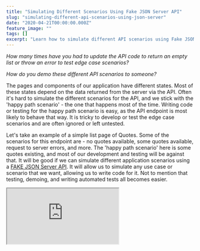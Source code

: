```yaml
---
title: "Simulating Different Scenarios Using Fake JSON Server API"
slug: "simulating-different-api-scenarios-using-json-server"
date: "2020-04-21T00:00:00.000Z"
feature_image: ""
tags: []
excerpt: "Learn how to simulate different API scenarios using Fake JSON Server, enabling robust testing and demoing of edge cases in your applications."
---
```

_How many times have you had to update the API code to return an empty list or throw an error to test edge case scenarios?_

_How do you demo these different API scenarios to someone?_

The pages and components of our application have different states. Most of these states depend on the data returned from the server via the API. Often it's hard to simulate the different scenarios for the API, and we stick with the 'happy path scenario' - the one that happens most of the time. Writing code or testing for the happy path scenario is easy, as the API endpoint is most likely to behave that way. It is tricky to develop or test the edge case scenarios and are often ignored or left untested.

Let's take an example of a simple list page of Quotes. Some of the scenarios for this endpoint are - no quotes available, some quotes available, request to server errors, and more. The 'happy path scenario' here is some quotes existing, and most of our development and testing will be against that. It will be good if we can simulate different application scenarios using a [FAKE JSON Server API](__GHOST_URL__/blog/setting-up-a-fake-rest-api-using-json-server/). It will allow us to simulate any use case or scenario that we want, allowing us to write code for it. Not to mention that testing, demoing, and writing automated tests all becomes easier.

<iframe src="https://www.youtube.com/embed/eUDi-DjU2Ko" />

  

In this post, we will look at how to [set up a fake JSON Server API](__GHOST_URL__/blog/setting-up-a-fake-rest-api-using-json-server/) to return data based on scenarios we specify. This post describes an approach that you can adapt to your application and the scenarios you have. If you are new to setting up a fake API, check out how to [Set up Up A Fake REST API Using JSON Server](__GHOST_URL__/blog/setting-up-a-fake-rest-api-using-json-server/)

Specifying Scenarios to JSON Server
-----------------------------------

To start with, we need to specify which scenario we are interested in when calling the API. A scenario could be specific to one API endpoint or multiple. On an API endpoint, the best place to pass extra data is request headers, as it is least intrusive. We need to send the scenarios only in our development environment and it does not hurt to add an extra header to every HTTP request.

> To request for a particular scenario to the FAKE API, we pass it as part of the 'scenarios' header.

Let's modify the _router.render_ in JSON Server to return the data based on the scenarios specified in the request header. Based on the values in the request header, we can filter the data and update the response.

    router.render = (req, res) => {
      const scenariosHeaderString = req.headers["scenarios"];
      const scenariosFromHeader = scenariosHeaderString
        ? scenariosHeaderString.split(" ")
        : [];
    
      ...
    }
    

Below are some sample values that the header can have for our quote list scenario

    // Different options that the scenarios header can have
    
    scenarios: "open" // Only Quotes in open status
    scenarios: "draft phone" // All quotes in draft and has a phone
    scenarios: "error-quotes" // Server error getting the quotes
    scenarios: "no-quotes" // Empty list of quotes
    sceanrios: "" // All quotes
    

### Organizing Scenarios and Mock Data in JSON Server

For the mock data, let's add an extra attribute to indicate the scenarios that apply to that particular quote. Eg. The mock quotes defined in _quotes.ts_ is updated as below with an additional _sceanrios_ array property that takes in a list of scenarios applicable to the quote. Based on the state of the quote object the scenarios will differ. We filter the response data based on the scenarios attribute and return only the ones that match all attributes in the header.

For, e.g., when the scenario header is _'draft phone'_ only the quotes that have both values in the scenarios property are returned. To return an empty list send a scenario value that does not exists on any of the mock quotes; _'no-quotes'_ for example. When the scenarios header is empty, it returns all quotes. Handling error responses is a bit different and will look at it in detail a bit later.

    const quotes: (QuoteDto & Scenarios<QuoteScenario>)[] = [
      {
        scenarios: ["draft", "no-phone"],
        statusCode: QuoteStatusCode.Draft,
        customer: { ... },
        mobilePhone: null,
        ...
      },
      {
        scenarios: ["draft", "phone"],
        statusCode: QuoteStatusCode.Draft,
        customer: { ... },
        mobilePhone: { ... }
        ...
      },
      {
        scenarios: ["open", "phone"],
        statusCode: QuoteStatusCode.Open,
        customer: { ... }
        mobilePhone: { ... }
        ...
      },
    ];
    

> Mock quote data is still type safe using Intersection types feature of TypeScript.

The quote type is now an [Intersection Type](https://www.typescriptlang.org/docs/handbook/advanced-types.html#intersection-types)\- (QuoteDto & `Scenarios<QuoteScenario>`)\[\] - that combines multiple types into one. This allows us to maintain type safety for the mock data, while also adding the new scenario property. To avoid typos on the scenarios, we have type safe scenarios list as shown below.

    export type QuoteScenario = "phone" | "no-phone" | "draft" | "open";
    export type UserScenario = "admin" | "salesrep";
    
    export interface Scenarios<T> {
      scenarios: T[];
    }
    

Based on the [generic type T](https://www.typescriptlang.org/docs/handbook/generics.html), the scenarios property can have only the associated values. Based on your application and the scenarios applicable, add different types and values to represent them.

Handling Scenarios and Modifying Response
-----------------------------------------

A 'no-user' in the scenarios header must not filter out all qoutes from the quotes endpoint. For each endpoint there is a set of associated scenario values applicable. This is a super set (includes all and more) of the scenario type (QuoteScenario, UserScenario etc).

For an API request, we first filter out the scenarios in the header that apply to the current request endpoint using the _getScenariosApplicableToEndpoint_ method. The headers are filtered so that we do not use a filter that does not apply to the current endpoint and filter out all the data.

    router.render = (req, res) => {
        let data = res.locals.data;
    
        if (scenariosHeaderString && Array.isArray(data) && data.length > 0) {
          const scenariosApplicableToEndPoint = getScenariosApplicableToEndpoint(
            url,
            scenariosFromHeader
          );
    
          const filteredByScenario = data.filter((d) =>
            scenariosApplicableToEndPoint.every(
              (scenario) => d.scenarios && d.scenarios.includes(scenario)
            )
          );
          res.jsonp(filteredByScenario);
        } else res.jsonp(data);
      }
    };
    
    // filter scenarios header based no the endpoint url
      "/api/quotes": ["phone", "no-phone", "draft", "open", "no-quotes"],
      "/api/users": ["admin", "salesrep", "no-user"],
    };
    
      endpoint: string,
      scenarios: string[]
    ) => {
      const endpointScenarios = (scenariosForEndpoint[endpoint] as string[]) || [];
      return scenarios.filter((a) => endpointScenarios.includes(a));
    };
    

The scenarios applicable to the current requested endpoint is used to filter the response data. Filtering the header scenarios can be expanded to include HTTP verbs (GET, PUT, POST, etc.) or any other criteria as required.

### Handling Error Scenarios

Error responses do not depend on the mock data and have a separate flow. A list of custom responses are in the '_customResponses.ts_' file. If the headers match any of the code and URL's for the custom response, then the 'response' property is returned for that request.

For e.g., If a request is for the '/api/quotes/' endpoint with 'error-quotes' in the scenarios header, the response is overridden to match the associated response property from the JSON object below. Expand the filtering to include other conditions (like HTTP verbs) if required.

    const responses = [
      {
        urls: ["/api/quotes"],
        code: "error-quotes",
        httpStatus: 500,
        respone: {
          errorMessage: "Unable to get Quotes data. ",
        },
      },
      {
        urls: ["/api/users/me"],
        code: "error-user",
        httpStatus: 500,
        respone: {
          errorMessage: "Unable to get user data. ",
        },
      },
    ];
    

The router.render method now handles this additional case to match the error responses as the first step.

      if (!scenarios || scenarios.length === 0) return null;
    
      return responses.find(
        (response) =>
          scenarios.includes(response.code) && response.urls.includes(url)
      );
    };
    
    router.render = (req, res) => {
      ...
      const customResponse = getCustomReponse(url, scenariosFromHeader);
    
      if (customResponse) {
        res.status(customResponse.httpStatus).jsonp(customResponse.respone);
      } else {
        ...
      }};
    

Invoking Scenarios
------------------

When requesting the API, pass the scenarios header to activate the different scenarios. Based on the values in the scenarios header, JSON Server will filter out the response data. Below is a sample request made with 'draft' in scenarios header, and it returns only quotes that have the 'draft' scenarios applied to it.

    GET http://localhost:5000/api/quotes HTTP/1.1
    Host: localhost:5000
    scenarios: draft
    
    HTTP/1.1 200 OK
    [
      {
        "id": "1",
        "scenarios": [
          "draft",
          "no-phone"
        ],
        "statusCode": "Draft",
        "lastModifiedAt": "2020-03-01T14:00:00.000Z",
        "customerName": "Rahul",
        "mobilePhoneDescription": null
      },
      {
        "id": "2",
        "scenarios": [
          "draft",
          "phone"
        ],
        "statusCode": "Draft",
        "lastModifiedAt": "2020-03-01T14:00:00.000Z",
        "customerName": "Rahul",
        "mobilePhoneDescription": "iPhone X"
      }
    ]
    

To test edge case scenarios, it's now about adding the appropriate scenario header to the API request and adding the proper data to the mock JSON server. Passing the proper header when making the API request allows us to develop/test against these scenarios quickly. [In a follow-up post](__GHOST_URL__/blog/simulating-different-ui-scenarios-during-fronend-development/), we will see how we can use this in our front end app development and automated tests.

Hope this helps you set up the different scenarios for your API.